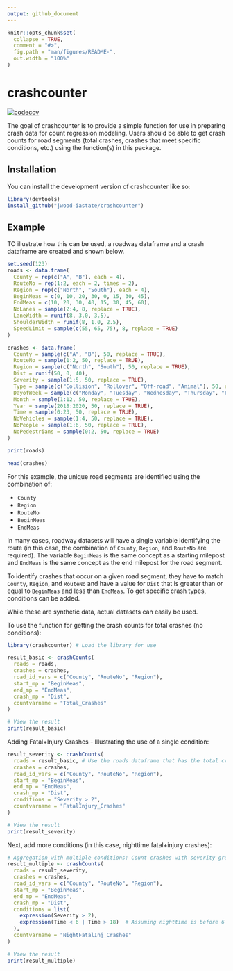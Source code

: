 ```yaml
---
output: github_document
---
```


<!-- README.md is generated from README.Rmd. Please edit that file -->

```r
knitr::opts_chunk$set(
  collapse = TRUE,
  comment = "#>",
  fig.path = "man/figures/README-",
  out.width = "100%"
)
```

# crashcounter

<!-- badges: start -->
[![codecov](https://codecov.io/gh/jwood-iastate/crashcounter/branch/master/graph/badge.svg?token=ofsyBpE669)](https://codecov.io/gh/jwood-iastate/crashcounter)
<!-- badges: end -->

The goal of crashcounter is to provide a simple function for use in preparing crash data for count regression modeling. Users should be able to get crash counts for road segments (total crashes, crashes that meet specific conditions, etc.) using the function(s) in this package.

## Installation

You can install the development version of crashcounter like so:

``` r
library(devtools)
install_github("jwood-iastate/crashcounter")
```

## Example

TO illustrate how this can be used, a roadway dataframe and a crash dataframe are created and shown below.

```r
set.seed(123)
roads <- data.frame(
  County = rep(c("A", "B"), each = 4),
  RouteNo = rep(1:2, each = 2, times = 2),
  Region = rep(c("North", "South"), each = 4),
  BeginMeas = c(0, 10, 20, 30, 0, 15, 30, 45),
  EndMeas = c(10, 20, 30, 40, 15, 30, 45, 60),
  NoLanes = sample(2:4, 8, replace = TRUE),
  LaneWidth = runif(8, 3.0, 3.5),
  ShoulderWidth = runif(8, 1.0, 2.5),
  SpeedLimit = sample(c(55, 65, 75), 8, replace = TRUE)
)

crashes <- data.frame(
  County = sample(c("A", "B"), 50, replace = TRUE),
  RouteNo = sample(1:2, 50, replace = TRUE),
  Region = sample(c("North", "South"), 50, replace = TRUE),
  Dist = runif(50, 0, 40),
  Severity = sample(1:5, 50, replace = TRUE),
  Type = sample(c("Collision", "Rollover", "Off-road", "Animal"), 50, replace = TRUE),
  DayofWeek = sample(c("Monday", "Tuesday", "Wednesday", "Thursday", "Friday", "Saturday", "Sunday"), 50, replace = TRUE),
  Month = sample(1:12, 50, replace = TRUE),
  Year = sample(2018:2020, 50, replace = TRUE),
  Time = sample(0:23, 50, replace = TRUE),
  NoVehicles = sample(1:4, 50, replace = TRUE),
  NoPeople = sample(1:6, 50, replace = TRUE),
  NoPedestrians = sample(0:2, 50, replace = TRUE)
)

print(roads)
```


```r
head(crashes)
```

For this example, the unique road segments are identified using the combination of:

 - `County`
 - `Region`
 - `RouteNo`
 - `BeginMeas`
 - `EndMeas`
 
In many cases, roadway datasets will have a single variable identifying the route (in this case, the combination of `County`, `Region`, and `RouteNo` are required). The variable `BeginMeas` is the same concept as a starting milepost and `EndMeas` is the same concept as the end milepost for the road segment.

To identify crashes that occur on a given road segment, they have to match `County`, `Region`, and `RouteNo` and have a value for `Dist` that is greater than or equal to `BeginMeas` and less than `EndMeas`. To get specific crash types, conditions can be added.

While these are synthetic data, actual datasets can easily be used.

To use the function for getting the crash counts for total crashes (no conditions):
```r
library(crashcounter) # Load the library for use

result_basic <- crashCounts(
  roads = roads,
  crashes = crashes,
  road_id_vars = c("County", "RouteNo", "Region"),
  start_mp = "BeginMeas",
  end_mp = "EndMeas",
  crash_mp = "Dist",
  countvarname = "Total_Crashes"
)

# View the result
print(result_basic)
```

Adding Fatal+Injury Crashes - Illustrating the use of a single condition:
```r
result_severity <- crashCounts(
  roads = result_basic, # Use the roads dataframe that has the total crashes
  crashes = crashes,
  road_id_vars = c("County", "RouteNo", "Region"),
  start_mp = "BeginMeas",
  end_mp = "EndMeas",
  crash_mp = "Dist",
  conditions = "Severity > 2",
  countvarname = "FatalInjury_Crashes"
)

# View the result
print(result_severity)
```

Next, add more conditions (in this case, nighttime fatal+injury crashes):

```r
# Aggregation with multiple conditions: Count crashes with severity greater than 2 and during nighttime
result_multiple <- crashCounts(
  roads = result_severity,
  crashes = crashes,
  road_id_vars = c("County", "RouteNo", "Region"),
  start_mp = "BeginMeas",
  end_mp = "EndMeas",
  crash_mp = "Dist",
  conditions = list(
    expression(Severity > 2),
    expression(Time < 6 | Time > 18)  # Assuming nighttime is before 6 AM or after 6 PM
  ),
  countvarname = "NightFatalInj_Crashes"
)

# View the result
print(result_multiple)
```

